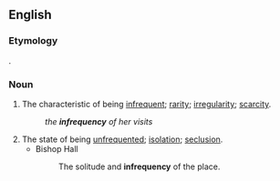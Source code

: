 ==English==

===Etymology===
{{etyl|la|en}} {{lena}} {{m|la|infrequentia||scantiness}}.

===Noun===
{{en-noun|-|infrequencies}}

# The characteristic of being [[infrequent]]; [[rarity]]; [[irregularity]]; [[scarcity]].
#: ''the '''infrequency''' of her visits''
# The state of being [[unfrequented]]; [[isolation]]; [[seclusion]].
#* Bishop Hall
#*: The solitude and '''infrequency''' of the place.